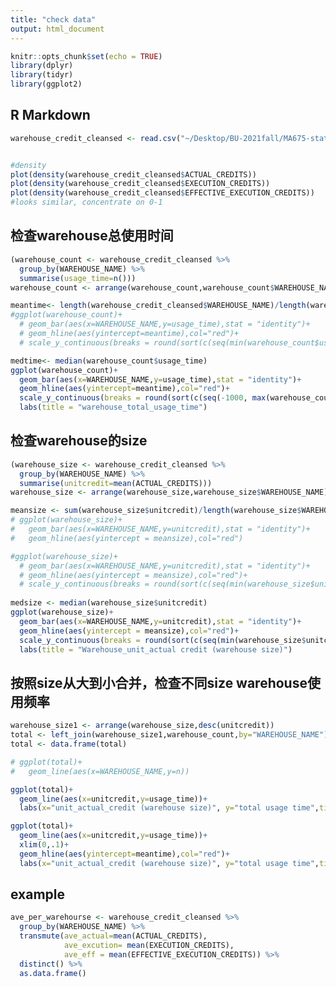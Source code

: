 ```yaml
---
title: "check data"
output: html_document
---
```


```r
knitr::opts_chunk$set(echo = TRUE)
library(dplyr)
library(tidyr)
library(ggplot2)
```

## R Markdown

```r
warehouse_credit_cleansed <- read.csv("~/Desktop/BU-2021fall/MA675-stat pract/partner project/fidelity-1/warehouse_credit_cleansed.csv",header = TRUE)


#density
plot(density(warehouse_credit_cleansed$ACTUAL_CREDITS))
plot(density(warehouse_credit_cleansed$EXECUTION_CREDITS))
plot(density(warehouse_credit_cleansed$EFFECTIVE_EXECUTION_CREDITS))
#looks similar, concentrate on 0-1
```

## 检查warehouse总使用时间
```r
(warehouse_count <- warehouse_credit_cleansed %>%
  group_by(WAREHOUSE_NAME) %>%
  summarise(usage_time=n()))
warehouse_count <- arrange(warehouse_count,warehouse_count$WAREHOUSE_NAME)

meantime<- length(warehouse_credit_cleansed$WAREHOUSE_NAME)/length(warehouse_count$WAREHOUSE_NAME)
#ggplot(warehouse_count)+
  # geom_bar(aes(x=WAREHOUSE_NAME,y=usage_time),stat = "identity")+
  # geom_hline(aes(yintercept=meantime),col="red")+
  # scale_y_continuous(breaks = round(sort(c(seq(min(warehouse_count$usage_time), max(warehouse_count$usage_time), length.out=5), meantime)),2))

medtime<- median(warehouse_count$usage_time)
ggplot(warehouse_count)+
  geom_bar(aes(x=WAREHOUSE_NAME,y=usage_time),stat = "identity")+
  geom_hline(aes(yintercept=meantime),col="red")+
  scale_y_continuous(breaks = round(sort(c(seq(-1000, max(warehouse_count$usage_time), length.out=5), medtime)),2))+
  labs(title = "warehouse_total_usage_time")
```

## 检查warehouse的size
```r
(warehouse_size <- warehouse_credit_cleansed %>%
  group_by(WAREHOUSE_NAME) %>%
  summarise(unitcredit=mean(ACTUAL_CREDITS)))
warehouse_size <- arrange(warehouse_size,warehouse_size$WAREHOUSE_NAME)

meansize <- sum(warehouse_size$unitcredit)/length(warehouse_size$WAREHOUSE_NAME)
# ggplot(warehouse_size)+
#   geom_bar(aes(x=WAREHOUSE_NAME,y=unitcredit),stat = "identity")+
#   geom_hline(aes(yintercept = meansize),col="red")

#ggplot(warehouse_size)+
  # geom_bar(aes(x=WAREHOUSE_NAME,y=unitcredit),stat = "identity")+
  # geom_hline(aes(yintercept = meansize),col="red")+
  # scale_y_continuous(breaks = round(sort(c(seq(min(warehouse_size$unitcredit), max(warehouse_size$unitcredit), length.out=5), meansize)),2))
  
medsize <- median(warehouse_size$unitcredit)
ggplot(warehouse_size)+
  geom_bar(aes(x=WAREHOUSE_NAME,y=unitcredit),stat = "identity")+
  geom_hline(aes(yintercept = meansize),col="red")+
  scale_y_continuous(breaks = round(sort(c(seq(min(warehouse_size$unitcredit), max(warehouse_size$unitcredit), length.out=5), medsize)),2))+
  labs(title = "Warehouse_unit_actual credit (warehouse size)")
```

## 按照size从大到小合并，检查不同size warehouse使用频率

```r
warehouse_size1 <- arrange(warehouse_size,desc(unitcredit))
total <- left_join(warehouse_size1,warehouse_count,by="WAREHOUSE_NAME")
total <- data.frame(total)

# ggplot(total)+
#   geom_line(aes(x=WAREHOUSE_NAME,y=n))

ggplot(total)+
  geom_line(aes(x=unitcredit,y=usage_time))+
  labs(x="unit_actual_credit (warehouse size)", y="total usage time",title = "usage time for different size")

ggplot(total)+
  geom_line(aes(x=unitcredit,y=usage_time))+
  xlim(0,.1)+
  geom_hline(aes(yintercept=meantime),col="red")+
  labs(x="unit_actual_credit (warehouse size)", y="total usage time",title = "usage time for different size")
```


## example
```r
ave_per_warehourse <- warehouse_credit_cleansed %>% 
  group_by(WAREHOUSE_NAME) %>%
  transmute(ave_actual=mean(ACTUAL_CREDITS),
            ave_excution= mean(EXECUTION_CREDITS),
            ave_eff = mean(EFFECTIVE_EXECUTION_CREDITS)) %>%
  distinct() %>% 
  as.data.frame()
```











